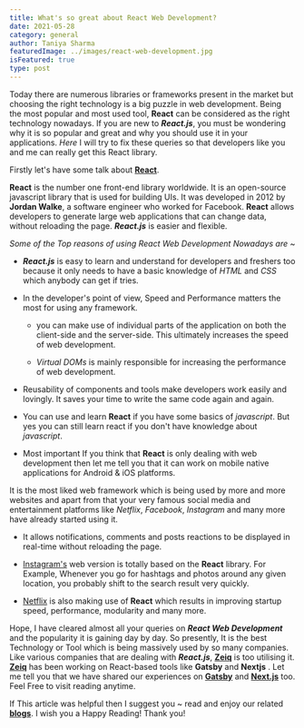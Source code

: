 ```yaml
---
title: What's so great about React Web Development?
date: 2021-05-28
category: general
author: Taniya Sharma
featuredImage: ../images/react-web-development.jpg
isFeatured: true
type: post
---
```


Today there are numerous libraries or frameworks present in the market but choosing the right technology is a big puzzle in web development. Being the most popular and most used tool, **React** can be considered as the right technology nowadays. If you are new to **_React.js_**, you must be wondering why it is so popular and great and why you should use it in your applications. _Here_ I will try to fix these queries so that developers like you and me can really get this React library.

Firstly let's have some talk about [**React**](https://reactjs.org/).

**React** is the number one front-end library worldwide. It is an open-source javascript library that is used for building UIs. It was developed in 2012 by **Jordan Walke**, a software engineer who worked for Facebook. **React** allows developers to generate large web applications that can change data, without reloading the page. **_React.js_** is easier and flexible.

_Some of the Top reasons of using React Web Development Nowadays are_ ~
- **_React.js_** is easy to learn and understand for developers and freshers too because it only needs to have a basic knowledge of _HTML_ and _CSS_ which anybody can get if tries.

- In the developer's point of view, Speed and Performance matters the most for using any framework.

  - you can make use of individual parts of the application on both the client-side and the server-side. This ultimately increases the speed of web development.

  - _Virtual DOMs_ is mainly responsible for increasing the performance of web development.

- Reusability of components and tools make developers work easily and lovingly. It saves your time to write the same code again and again.

- You can use and learn **React** if you have some basics of _javascript_. But yes you can still learn react if you don't have knowledge about _javascript_.

- Most important If you think that **React** is only dealing with web development then let me tell you that it can work on mobile native applications for Android & iOS platforms.

It is the most liked web framework which is being used by more and more websites and apart from that your very famous social media and entertainment platforms like _Netflix_, _Facebook_, _Instagram_ and many more have already started using it.

- It allows notifications, comments and posts reactions to be displayed in real-time without reloading the page.

- [Instagram's](https://www.instagram.com/) web version is totally based on the **React** library. For Example, Whenever you go for hashtags and photos around any given location, you probably shift to the search result very quickly.

- [Netflix](https://www.netflix.com) is also making use of **React** which results in improving startup speed, performance, modularity and many more.

Hope, I have cleared almost all your queries on **_React Web Development_** and the popularity it is gaining day by day. So presently, It is the best Technology or Tool which is being massively used by so many companies. Like various companies that are dealing with **_React.js_**, [**Zeiq**](https://www.zeiq.co/) is too utilising it. [**Zeiq**](https://www.zeiq.co/) has been working on React-based tools like **Gatsby** and **Nextjs** . Let me tell you that we have shared our experiences on [**Gatsby**](https://www.zeiq.co/posts/ecommerce-gatsby/) and [**Next.js**](https://www.zeiq.co/posts/why-nextjs-is-good-for-ecommerce/) too. Feel Free to visit reading anytime.

If This article was helpful then I suggest you ~ read and enjoy our related [**blogs**](https://www.zeiq.co/blog).
I wish you a Happy Reading!
Thank you!
